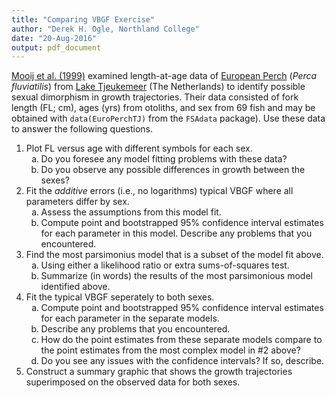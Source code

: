 ```yaml
---
title: "Comparing VBGF Exercise"
author: "Derek H. Ogle, Northland College"
date: "20-Aug-2016"
output: pdf_document
---
```


[Mooij et al. (1999)](http://www.tandfonline.com/doi/abs/10.1577/1548-8659%281999%29128%3C0483%3AAACOFG%3E2.0.CO%3B2) examined length-at-age data of [European Perch](https://en.wikipedia.org/wiki/European_perch) (*Perca fluviatilis*) from [Lake Tjeukemeer](http://wldb.ilec.or.jp/data/databook_html/eur/eur-01.html) (The Netherlands) to identify possible sexual dimorphism in growth trajectories.  Their data consisted of fork length (FL; cm), ages (yrs) from otoliths, and sex from 69 fish and may be obtained with `data(EuroPerchTJ)` from the `FSAdata` package).  Use these data to answer the following questions.

1. Plot FL versus age with different symbols for each sex.
    a. Do you foresee any model fitting problems with these data?
    b. Do you observe any possible differences in growth between the sexes?
2. Fit the *additive* errors (i.e., no logarithms) typical VBGF where all parameters differ by sex.
    a. Assess the assumptions from this model fit.
    b. Compute point and bootstrapped 95% confidence interval estimates for each parameter in this model.  Describe any problems that you encountered.
3. Find the most parsimonius model that is a subset of the model fit above.
    a. Using either a likelihood ratio or extra sums-of-squares test.
    b. Summarize (in words) the results of the most parsimonious model identified above.
4. Fit the typical VBGF seperately to both sexes.
    a. Compute point and bootstrapped 95% confidence interval estimates for each parameter in the separate models.
    b. Describe any problems that you encountered.
    c. How do the point estimates from these separate models compare to the point estimates from the most complex model in #2 above?
    d. Do you see any issues with the confidence intervals?  If so, describe.
5. Construct a summary graphic that shows the growth trajectories superimposed on the observed data for both sexes.
